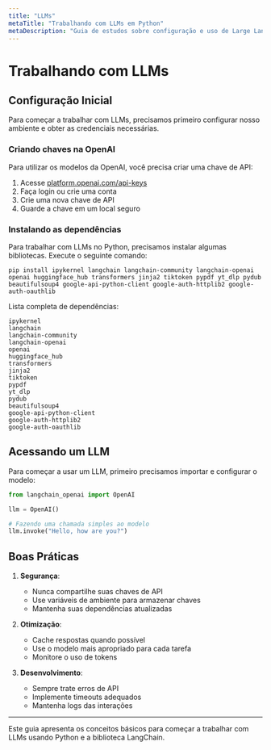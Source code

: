 ```yaml
---
title: "LLMs"
metaTitle: "Trabalhando com LLMs em Python"
metaDescription: "Guia de estudos sobre configuração e uso de Large Language Models (LLMs) com Python, incluindo exemplos práticos com OpenAI."
---
```


# Trabalhando com LLMs

## Configuração Inicial

Para começar a trabalhar com LLMs, precisamos primeiro configurar nosso ambiente e obter as credenciais necessárias.

### Criando chaves na OpenAI

Para utilizar os modelos da OpenAI, você precisa criar uma chave de API:

1. Acesse [platform.openai.com/api-keys](http://platform.openai.com/api-keys)
2. Faça login ou crie uma conta
3. Crie uma nova chave de API
4. Guarde a chave em um local seguro

### Instalando as dependências

Para trabalhar com LLMs no Python, precisamos instalar algumas bibliotecas. Execute o seguinte comando:

```shell
pip install ipykernel langchain langchain-community langchain-openai openai huggingface_hub transformers jinja2 tiktoken pypdf yt_dlp pydub beautifulsoup4 google-api-python-client google-auth-httplib2 google-auth-oauthlib
```

Lista completa de dependências:
```text
ipykernel
langchain
langchain-community
langchain-openai
openai
huggingface_hub
transformers
jinja2
tiktoken
pypdf
yt_dlp
pydub
beautifulsoup4
google-api-python-client
google-auth-httplib2
google-auth-oauthlib
```

## Acessando um LLM

Para começar a usar um LLM, primeiro precisamos importar e configurar o modelo:

```python
from langchain_openai import OpenAI

llm = OpenAI()

# Fazendo uma chamada simples ao modelo
llm.invoke("Hello, how are you?")
```

## Boas Práticas

1. **Segurança**:
   - Nunca compartilhe suas chaves de API
   - Use variáveis de ambiente para armazenar chaves
   - Mantenha suas dependências atualizadas

2. **Otimização**:
   - Cache respostas quando possível
   - Use o modelo mais apropriado para cada tarefa
   - Monitore o uso de tokens

3. **Desenvolvimento**:
   - Sempre trate erros de API
   - Implemente timeouts adequados
   - Mantenha logs das interações

---

Este guia apresenta os conceitos básicos para começar a trabalhar com LLMs usando Python e a biblioteca LangChain.
